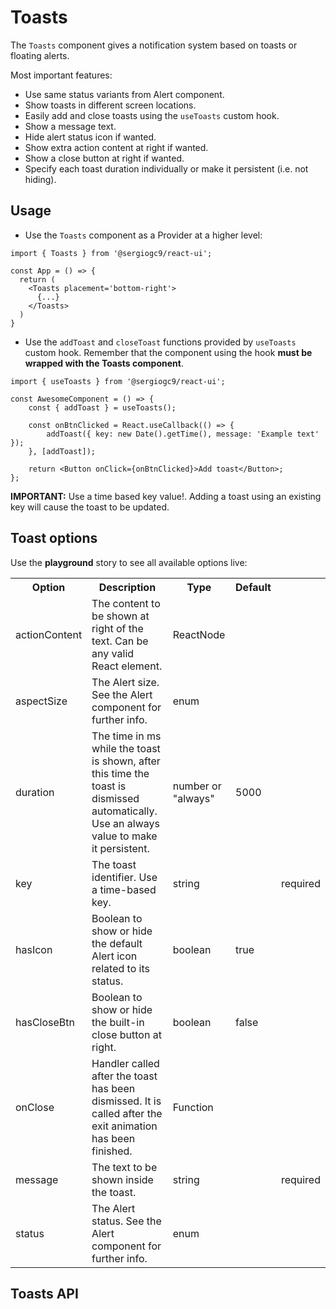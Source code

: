 


<Meta of={ToastsMeta} />

# Toasts

The `Toasts` component gives a notification system based on toasts or floating alerts.

Most important features:

- Use same status variants from Alert component.
- Show toasts in different screen locations.
- Easily add and close toasts using the `useToasts` custom hook.
- Show a message text.
- Hide alert status icon if wanted.
- Show extra action content at right if wanted.
- Show a close button at right if wanted.
- Specify each toast duration individually or make it persistent (i.e. not hiding).

## Usage

- Use the `Toasts` component as a Provider at a higher level:

```tsx
import { Toasts } from '@sergiogc9/react-ui';

const App = () => {
  return (
    <Toasts placement='bottom-right'>
      {...}
    </Toasts>
  )
}
```

- Use the `addToast` and `closeToast` functions provided by `useToasts` custom hook. Remember that the component using the hook **must be wrapped with the Toasts component**.

```tsx
import { useToasts } from '@sergiogc9/react-ui';

const AwesomeComponent = () => {
	const { addToast } = useToasts();

	const onBtnClicked = React.useCallback(() => {
		addToast({ key: new Date().getTime(), message: 'Example text' });
	}, [addToast]);

	return <Button onClick={onBtnClicked}>Add toast</Button>;
};
```

**IMPORTANT:** Use a time based key value!. Adding a toast using an existing key will cause the toast to be updated.

## Toast options

Use the **playground** story to see all available options live:

<table>
	<tr>
		<th>Option</th>
		<th>Description</th>
		<th>Type</th>
		<th>Default</th>
		<th></th>
	</tr>
	<tr>
		<td>actionContent</td>
		<td> The content to be shown at right of the text. Can be any valid React element. </td>
		<td>ReactNode </td>
		<td></td>
		<td></td>
	</tr>
	<tr>
		<td>aspectSize </td>
		<td> The Alert size. See the Alert component for further info. </td>
		<td>enum </td>
		<td></td>
	</tr>
	<tr>
		<td>duration </td>
		<td>
			The time in ms while the toast is shown, after this time the toast is dismissed automatically. Use an always value
			to make it persistent.
		</td>
		<td>number or "always" </td>
		<td>5000 </td>
		<td></td>
	</tr>
	<tr>
		<td>key </td>
		<td> The toast identifier. Use a time-based key. </td>
		<td>string </td>
		<td></td>
		<td>required </td>
	</tr>
	<tr>
		<td>hasIcon </td>
		<td> Boolean to show or hide the default Alert icon related to its status. </td>
		<td>boolean </td>
		<td>true </td>
		<td></td>
	</tr>
	<tr>
		<td>hasCloseBtn </td>
		<td> Boolean to show or hide the built-in close button at right. </td>
		<td>boolean </td>
		<td>false </td>
		<td></td>
	</tr>
	<tr>
		<td>onClose </td>
		<td>Handler called after the toast has been dismissed. It is called after the exit animation has been finished.</td>
		<td>Function </td>
		<td></td>
		<td></td>
	</tr>
	<tr>
		<td>message </td>
		<td> The text to be shown inside the toast. </td>
		<td>string </td>
		<td></td>
		<td>required </td>
	</tr>
	<tr>
		<td>status </td>
		<td> The Alert status. See the Alert component for further info. </td>
		<td>enum </td>
		<td></td>
		<td></td>
	</tr>
</table>

## Toasts API

<ArgTypes of={Toasts} />
